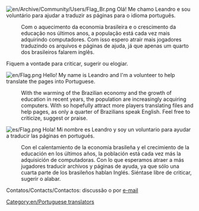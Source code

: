 [[File:en/Archive/Community/Users/Flag Br.png]]
Olá! Me chamo Leandro e sou voluntário para ajudar a traduzir as páginas para o idioma português. 
:Com o aquecimento da economia brasileira e o crescimento da educação nos últimos anos, a população está cada vez mais adquirindo computadores. Com isso espero atrair mais jogadores traduzindo os arquivos e páginas de ajuda, já que apenas um quarto dos brasileiros falarem inglês. 
Fiquem a vontade para criticar, sugerir ou elogiar. 
: 
[[File:en/Flag.png]] Hello! My name is Leandro and I'm a volunteer to help translate the pages into Portuguese. 
:With the warming of the Brazilian economy and the growth of education in recent years, the population are increasingly acquiring computers. With so hopefully attract more players translating files and help pages, as only a quarter of Brazilians speak English. Feel free to criticize, suggest or praise.
:
[[File:es/Flag.png]] Hola! Mi nombre es Leandro y soy un voluntario para ayudar a traducir las páginas en portugués. 
:Con el calentamiento de la economía brasileña y el crecimiento de la educación en los últimos años, la población está cada vez más la adquisición de computadoras. Con lo que esperamos atraer a más jugadores traducir archivos y páginas de ayuda, ya que sólo una cuarta parte de los brasileños hablan Inglés. Siéntase libre de criticar, sugerir o alabar.

Contatos/Contacts/Contactos: discussão o por [[Special:Emailuser/Leandrohart|e-mail]]
[[Category:en/Portuguese translators]]